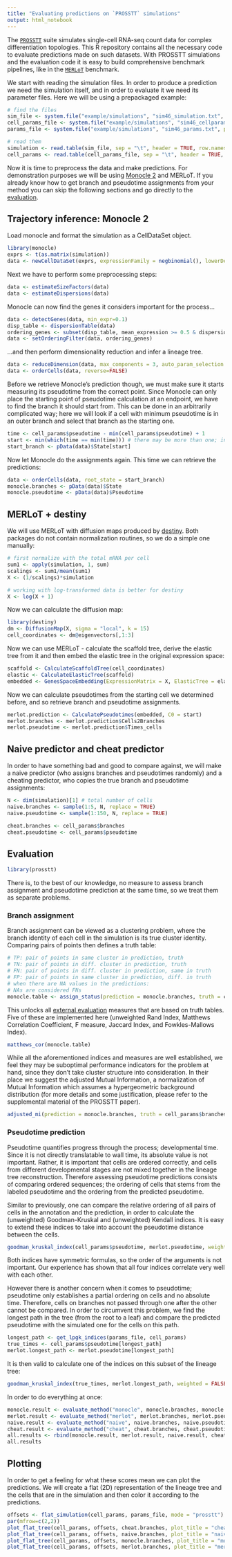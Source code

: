 ```yaml
---
title: "Evaluating predictions on `PROSSTT` simulations"
output: html_notebook
---
```


The [`PROSSTT`](https://github.com/soedinglab/prosstt) suite simulates single-cell RNA-seq count data for complex differentiation topologies. This R repository contains all the necessary code to evaluate predictions made on such datasets. With PROSSTT simulations and the evaluation code it is easy to build comprehensive benchmark pipelines, like in the [`MERLoT`](https://github.com/soedinglab/prosstt) benchmark.

We start with reading the simulation files. In order to produce a prediction we need the simulation itself, and in order to evaluate it we need its parameter files. Here we will be using a prepackaged example: 

```r
# find the files
sim_file <- system.file("example/simulations", "sim46_simulation.txt", package = "prosstt")
cell_params_file <- system.file("example/simulations", "sim46_cellparams.txt", package = "prosstt")
params_file <- system.file("example/simulations", "sim46_params.txt", package = "prosstt")

# read them
simulation <- read.table(sim_file, sep = "\t", header = TRUE, row.names = 1)
cell_params <- read.table(cell_params_file, sep = "\t", header = TRUE, row.names = 1)
```

Now it is time to preprocess the data and make predictions. For demonstration purposes we will be using [Monocle 2](http://cole-trapnell-lab.github.io/monocle-release/) and MERLoT. If you already know how to get branch and pseudotime assignments from your method you can skip the following sections and go directly to the [evaluation](#evaluation).

## Trajectory inference: Monocle 2 {#monocle}

Load monocle and format the simulation as a CellDataSet object.
```r
library(monocle)
exprs <- t(as.matrix(simulation))
data <- newCellDataSet(exprs, expressionFamily = negbinomial(), lowerDetectionLimit = 1)
```

Next we have to perform some preprocessing steps:
```r
data <- estimateSizeFactors(data)
data <- estimateDispersions(data)
```

Monocle can now find the genes it considers important for the process...
```r
data <- detectGenes(data, min_expr=0.1)
disp_table <- dispersionTable(data)
ordering_genes <- subset(disp_table, mean_expression >= 0.5 & dispersion_empirical >= 2*dispersion_fit)$gene_id
data <- setOrderingFilter(data, ordering_genes)
```

...and then perform dimensionality reduction and infer a lineage tree.
```r
data <- reduceDimension(data, max_components = 3, auto_param_selection = TRUE)
data <- orderCells(data, reverse=FALSE)
```

Before we retrieve Monocle's prediction though, we must make sure it starts measuring its pseudotime from the correct point. Since Monocle can only place the starting point of pseudotime calculation at an endpoint, we have to find the branch it should start from. This can be done in an arbitrarily complicated way; here we will look if a cell with minimum pseudotime is in an outer branch and select that branch as the starting one.
```r
time <- cell_params$pseudotime - min(cell_params$pseudotime) + 1
start <- min(which(time == min(time))) # there may be more than one; in this case just pick the first.
start_branch <- pData(data)$State[start]
```

Now let Monocle do the assignments again. This time we can retrieve the predictions:
```r
data <- orderCells(data, root_state = start_branch)
monocle.branches <- pData(data)$State
monocle.pseudotime <- pData(data)$Pseudotime
```

## MERLoT + destiny {#merlot}

We will use MERLoT with diffusion maps produced by [destiny](https://bioconductor.org/packages/release/bioc/html/destiny.html). Both packages do not contain normalization routines, so we do a simple one manually:
```r
# first normalize with the total mRNA per cell
sum1 <- apply(simulation, 1, sum)
scalings <- sum1/mean(sum1)
X <- (1/scalings)*simulation

# working with log-transformed data is better for destiny
X <- log(X + 1)
```

Now we can calculate the diffusion map:
```r
library(destiny)
dm <- DiffusionMap(X, sigma = "local", k = 15)
cell_coordinates <- dm@eigenvectors[,1:3]
```

Now we can use MERLoT - calculate the scaffold tree, derive the elastic tree from it and then embed the elastic tree in the original expression space:
```r
scaffold <- CalculateScaffoldTree(cell_coordinates)
elastic <- CalculateElasticTree(scaffold)
embedded <- GenesSpaceEmbedding(ExpressionMatrix = X, ElasticTree = elastic)
```

Now we can calculate pseudotimes from the starting cell we determined before, and so retrieve branch and pseudotime assignments.
```r
merlot.prediction <- CalculatePseudotimes(embedded, C0 = start)
merlot.branches <- merlot.prediction$Cells2Branches
merlot.pseudotime <- merlot.prediction$Times_cells
```

## Naive predictor and cheat predictor

In order to have something bad and good to compare against, we will make a naive predictor (who assigns branches and pseudotimes randomly) and a cheating predictor, who copies the true branch and pseudotime assignments:

```r
N <- dim(simulation)[1] # total number of cells
naive.branches <- sample(1:5, N, replace = TRUE)
naive.pseudotime <- sample(1:150, N, replace = TRUE)

cheat.branches <- cell_params$branches
cheat.pseudotime <- cell_params$pseudotime
```

## Evaluation {#evaluation}

```r
library(prosstt)
```

There is, to the best of our knowledge, no measure to assess branch assignment and pseudotime prediction at the same time, so we treat them as separate problems.

### Branch assignment

Branch assignment can be viewed as a clustering problem, where the branch identity of each cell in the simulation is its true cluster identity. Comparing pairs of points then defines a truth table:
```r
# TP: pair of points in same cluster in prediction, truth
# TN: pair of points in diff. cluster in prediction, truth
# FN: pair of points in diff. cluster in prediction, same in truth
# FP: pair of points in same cluster in prediction, diff. in truth
# when there are NA values in the predictions:
# NAs are considered FNs
monocle.table <- assign_status(prediction = monocle.branches, truth = cell_params$branches)
```

This unlocks all [external evaluation](https://en.wikipedia.org/wiki/Cluster_analysis#External_evaluation) measures that are based on truth tables. Five of these are implemented here (unweighted Rand Index, Matthews Correlation Coefficient, F measure, Jaccard Index, and Fowkles-Mallows Index).
```r
matthews_cor(monocle.table)
```

While all the aforementioned indices and measures are well established, we feel they may be suboptimal performance indicators for the problem at hand, since they don't take cluster structure into consideration. In their place we suggest the adjusted Mutual Information, a normalization of Mutual Information which assumes a hypergeometric background distribution (for more details and some justification, please refer to the supplemental material of the PROSSTT paper).

```r
adjusted_mi(prediction = monocle.branches, truth = cell_params$branches)
```

### Pseudotime prediction

Pseudotime quantifies progress through the process; developmental time. Since it is not directly translatable to wall time, its absolute value is not important. Rather, it is important that cells are ordered correctly, and cells from different developmental stages are not mixed together in the lineage tree reconstruction. Therefore assessing pseudotime predictions consists of comparing ordered sequences; the ordering of cells that stems from the labeled pseudotime and the ordering from the predicted pseudotime.

Similar to previously, one can compare the relative ordering of all pairs of cells in the annotation and the prediction, in order to calculate the (unweighted) Goodman-Kruskal and (unweighted) Kendall indices. It is easy to extend these indices to take into account the pseudotime distance between the cells.
```r
goodman_kruskal_index(cell_params$pseudotime, merlot.pseudotime, weighted = FALSE)
```

Both indices have symmetric formulas, so the order of the arguments is not important. Our experience has shown that all four indices correlate very well with each other.

However there is another concern when it comes to pseudotime; pseudotime only establishes a partial ordering on cells and no absolute time. Therefore, cells on branches not passed through one after the other cannot be compared. In order to circumvent this problem, we find the longest path in the tree (from the root to a leaf) and compare the predicted pseudotime with the simulated one for the cells on this path.
```r
longest_path <- get_lpgk_indices(params_file, cell_params)
true_times <- cell_params$pseudotime[longest_path]
merlot.longest_path <- merlot.pseudotime[longest_path]
```

It is then valid to calculate one of the indices on this subset of the lineage tree:
```r
goodman_kruskal_index(true_times, merlot.longest_path, weighted = FALSE)
```

In order to do everything at once:

```r
monocle.result <- evaluate_method("monocle", monocle.branches, monocle.pseudotime, cell_params, params_file)
merlot.result <- evaluate_method("merlot", merlot.branches, merlot.pseudotime, cell_params, params_file)
naive.result <- evaluate_method("naive", naive.branches, naive.pseudotime, cell_params, params_file)
cheat.result <- evaluate_method("cheat", cheat.branches, cheat.pseudotime, cell_params, params_file)
all.results <- rbind(monocle.result, merlot.result, naive.result, cheat.result)
all.results
```

## Plotting

In order to get a feeling for what these scores mean we can plot the predictions. We will create a flat (2D) representation of the lineage tree and the cells that are in the simulation and then color it according to the predictions.
```r
offsets <- flat_simulation(cell_params, params_file, mode = "prosstt")
par(mfrow=c(2,2))
plot_flat_tree(cell_params, offsets, cheat.branches, plot_title = "cheat")
plot_flat_tree(cell_params, offsets, naive.branches, plot_title = "naive")
plot_flat_tree(cell_params, offsets, monocle.branches, plot_title = "monocle")
plot_flat_tree(cell_params, offsets, merlot.branches, plot_title = "merlot")
```

















